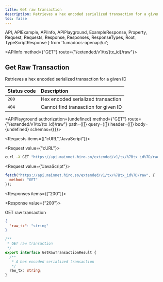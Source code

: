 ```yaml
---
title: Get raw transaction
description: Retrieves a hex encoded serialized transaction for a given ID.
toc: false
---
```


  API,
  APIExample,
  APIInfo,
  APIPlayground,
  ExampleResponse,
  Property,
  Request,
  Requests,
  Response,
  Responses,
  ResponseTypes,
  Root,
  TypeScriptResponse
} from 'fumadocs-openapi/ui';

<Root>

<API>

<APIInfo method={"GET"} route={"/extended/v1/tx/{tx_id}/raw"}>

## Get Raw Transaction

Retrieves a hex encoded serialized transaction for a given ID


| Status code | Description |
| :------ | :------ |
| `200` | Hex encoded serialized transaction |
| `404` | Cannot find transaction for given ID |

<APIPlayground authorization={undefined} method={"GET"} route={"/extended/v1/tx/{tx_id}/raw"} path={[]} query={[]} header={[]} body={undefined} schemas={{}}>

</APIPlayground>

</APIInfo>

<APIExample>

<Requests items={["cURL","JavaScript"]}>

<Request value={"cURL"}>

```bash
curl -X GET "https://api.mainnet.hiro.so/extended/v1/tx/%7Btx_id%7D/raw"
```

</Request>

<Request value={"JavaScript"}>

```js
fetch("https://api.mainnet.hiro.so/extended/v1/tx/%7Btx_id%7D/raw", {
  method: "GET"
});
```

</Request>

</Requests>

<Responses items={["200"]}>

<Response value={"200"}>

GET raw transaction

<ResponseTypes>

<ExampleResponse>

```json
{
  "raw_tx": "string"
}
```

</ExampleResponse>

<TypeScriptResponse>

```ts
/**
 * GET raw transaction
 */
export interface GetRawTransactionResult {
  /**
   * A hex encoded serialized transaction
   */
  raw_tx: string;
}
```

</TypeScriptResponse>

</ResponseTypes>

</Response>

</Responses>

</APIExample>

</API>

</Root>
